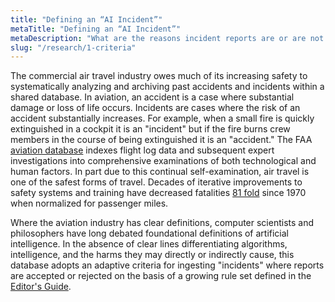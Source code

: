 ```yaml
---
title: "Defining an “AI Incident”"
metaTitle: "Defining an “AI Incident”"
metaDescription: "What are the reasons incident reports are or are not accepted into the AI Incident Database?"
slug: "/research/1-criteria"
---
```


The commercial air travel industry owes much of its increasing safety to systematically analyzing and archiving past accidents and incidents within a shared database. In aviation, an accident is a case where substantial damage or loss of life occurs. Incidents are cases where the risk of an accident substantially increases. For example, when a small fire is quickly extinguished in a cockpit it is an "incident" but if the fire burns crew members in the course of being extinguished it is an "accident." The FAA [aviation database](https://www.faa.gov/data_research/accident_incident/) indexes flight log data and subsequent expert investigations into comprehensive examinations of both technological and human factors. In part due to this continual self-examination, air travel is one of the safest forms of travel. Decades of iterative improvements to safety systems and training have decreased fatalities [81 fold](https://theblogbyjavier.com/2020/01/02/aviation-safety-evolution-2019-update/) since 1970 when normalized for passenger miles.

Where the aviation industry has clear definitions, computer scientists and philosophers have long debated foundational definitions of artificial intelligence. In the absence of clear lines differentiating algorithms, intelligence, and the harms they may directly or indirectly cause, this database adopts an adaptive criteria for ingesting "incidents" where reports are accepted or rejected on the basis of a growing rule set defined in the [Editor's Guide](/editors-guide).
